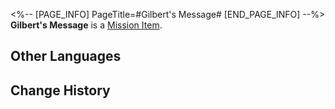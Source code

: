 <%-- [PAGE_INFO]
PageTitle=#Gilbert's Message#
[END_PAGE_INFO] --%>
{{Item Infobox
|id          = 140155
|image       = Item Gilbert's Message.png
|type        = Mission Item
|invCategory = Missions
|rarity      = 3
|effect      = 
|description = A letter from the Restricted Zone Logistics Officer Gilbert to his daughter Lila in the Overworld.
}}
'''Gilbert's Message''' is a [[Mission Item]].

==Other Languages==
{{Other Languages
|en   = Gilbert's Message
|zhs  = 吉尔伯特的信
|zht  = 吉伯特的信
|ja   = ギルバートの手紙
|ko   = 길버트의 편지
|es   = Carta de Gilbert
|fr   = Lettre de Gilbert
|ru   = Письмо Гилберта
|th   = จดหมายของ Gilbert
|vi   = Thư Của Gilbert
|de   = Gilberts Brief
|id   = Surat Gilbert
|pt   = Mensagem de Gilbert
}}

==Change History==
{{Change History|1.0}}